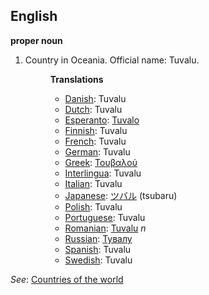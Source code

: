 ==English==

'''proper noun'''

# Country in Oceania. Official name: Tuvalu.
#:'''Translations'''
#:*[[Danish]]: Tuvalu
#:*[[Dutch]]: Tuvalu
#:*[[Esperanto]]: [[Tuvalo]]
#:*[[Finnish]]: Tuvalu
#:*[[French]]: Tuvalu
#:*[[German]]: Tuvalu
#:*[[Greek]]: [[Τουβαλού]]
#:*[[Interlingua]]: Tuvalu
#:*[[Italian]]: Tuvalu
#:*[[Japanese]]: [[ツバル]] (tsubaru)
#:*[[Polish]]: Tuvalu
#:*[[Portuguese]]: Tuvalu
#:*[[Romanian]]: [[Tuvalu]] ''n''
#:*[[Russian]]: [[Тувалу]]
#:*[[Spanish]]: Tuvalu
#:*[[Swedish]]: Tuvalu

''See'': [[Countries of the world]]